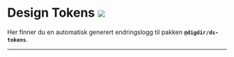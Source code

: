 
<Meta title="Changelog/Design Tokens" />

# Design Tokens [![](https://img.shields.io/npm/v/@digdir/ds-tokens?label=latest%20release&color=0051be)](https://www.npmjs.com/package/@digdir/ds-tokens)

Her finner du en automatisk generert endringslogg til pakken **`@digdir/ds-tokens`**.

---

<Description markdown={changelog} />
